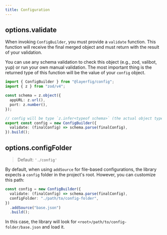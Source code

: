 ```yaml
---
title: Configuration
---
```


## options.validate

When invoking `ConfigBuilder`, you must provide a `validate` function. This function will receive the final merged object and must return with the result of your validation.

You can use any schema validation to check this object (e.g., zod, valibot, yup) or run your own manual validation. The most important thing is the returned type of this function will be the value of your `config` object.


```ts
import { ConfigBuilder } from "@layerfig/config";
import { z } from "zod/v4";

const schema = z.object({
  appURL: z.url(),
  port: z.number(),
});

// config will be type `z.infer<typeof schema>` (the actual object type)
export const config = new ConfigBuilder({
  validate: (finalConfig) => schema.parse(finalConfig),
}).build();
```

## options.configFolder
> Default: `'./config'`

By default, when using `addSource` for file-based configurations, the library expects a `config` folder in the project's root. However, you can customize this path:

```ts
const config = new ConfigBuilder({
  validate: (finalConfig) => schema.parse(finalConfig),
  configFolder: "./path/to/config-folder",
})
  .addSource("base.json")
  .build();
```

In this case, the library will look for `<root>/path/to/config-folder/base.json` and load it.
